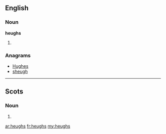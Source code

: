 ==English==

===Noun===
'''heughs'''

# {{plural of|[[heugh]]}}

===Anagrams===
* [[Hughes#English|Hughes]]
* [[sheugh#English|sheugh]]

----

==Scots==

===Noun===
{{sco-pl}}

# {{plural of|[[heuch]]|lang=sco}}

[[ar:heughs]]
[[fr:heughs]]
[[my:heughs]]